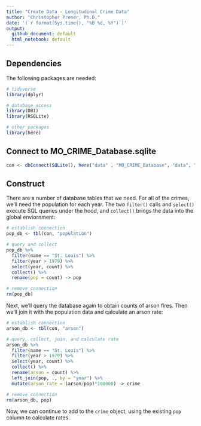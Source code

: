 ```yaml
---
title: "Create Data - Longitudinal Crime Data"
author: "Christopher Prener, Ph.D."
date: '(`r format(Sys.time(), "%B %d, %Y")`)'
output: 
  github_document: default
  html_notebook: default 
---
```


## Dependencies
The following packages are needed:

```r
# tidyverse
library(dplyr)

# database access
library(DBI)
library(RSQLite)

# other packages
library(here)
```

## Connect to MO_CRIME_Database.sqlite

```r
con <- dbConnect(SQLite(), here("data" , "MO_CRIME_Database", "data", "MO_CRIME_Database.sqlite"))
```

## Construct 
There are a number of database tables that we need. For all of the crimes, we'll need the population for each year. The two `filter()` calls and `select()` execute SQL queries under the hood, and `collect()` brings the data into the global enviornment:

```r
# establish connection
pop_db <- tbl(con, "population")

# query and collect
pop_db %>%
  filter(name == "St. Louis") %>%
  filter(year > 1979) %>%
  select(year, count) %>%
  collect() %>%
  rename(pop = count) -> pop

# remove connection
rm(pop_db)
```

Next, we'll query the database again to obtain counts of arson fires. Then we'll join it with the population data and calculate an arson rate:

```r
# establish connection
arson_db <- tbl(con, "arson")

# query, collect, join, and calculate rate
arson_db %>%
  filter(name == "St. Louis") %>%
  filter(year > 1979) %>%
  select(year, count) %>%
  collect() %>%
  rename(arson = count) %>%
  left_join(pop, ., by = "year") %>%
  mutate(arson_rate = (arson/pop)*100000) -> crime

# remove connection
rm(arson_db, pop)
```

Now, we can continue to add to the `crime` object, using the existing `pop` column to calculate rates.

